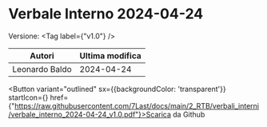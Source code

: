 

# Verbale Interno 2024-04-24

Versione: <Tag label={"v1.0"} />



|    Autori    |Ultima modifica|
|--------------|---------------|
|Leonardo Baldo|   2024-04-24  |

<Button variant="outlined" sx={{backgroundColor: 'transparent'}} startIcon={<GithubIcon />} href={"https://raw.githubusercontent.com/7Last/docs/main/2_RTB/verbali_interni/verbale_interno_2024-04-24_v1.0.pdf"}>Scarica da Github</Button>